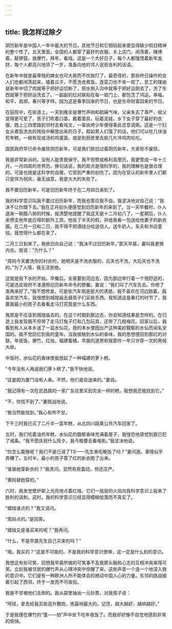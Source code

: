 ```yaml
---
---
---
```

title: 我怎样过除夕
---




阴历新年是中国人一年中最大的节日。其他节日和它相较起来便显得缺少假日精神的整个性了。五天里面，全国的人都穿了最好的衣服，关上店门，闲荡着，赌博着，敲锣鼓，放爆竹，拜年，看戏。这是一个大好日子，每个人都憧憬着新年发财，每个人都高兴地添了一岁，准备向他的邻人说些吉利的话语。

在新年中就是最卑贱的婢女也可大赦而不忧挨打了，最奇怪的，那些终日操作的女人们也都闲荡起来，嗑着瓜子，不愿洗衣煮饭，连菜刀也不肯一捏了。怠工的理由是新年中切了肉就等于把好运切断了，把水倒入沟中就等于把好运倒去了，洗了东西就等于把好运洗去了。一副副的红对联贴在每一扇门上，都包含了鸿运，幸福，和平，昌顺，春兴等字样。因为这是春季回来的节日，也是生命财富回来的节日。

在庭院中，在街道上，一天到晚全是爆竹声响和硫磺气味。父亲失去了尊严，祖父变得更可爱了，孩子们吹着口笛，戴着面具，玩着泥娃。乡下女子穿了最好的衣服，跑上三四里路到邻村去看戏文，一辈纨绔少年便得乘此恣意调笑。这是一个妇女从煮饭洗衣的贱役中解放出来的日子。假如男人们饿了的话，他们可以吃几块油煎年糕，一碗有现成汤的鸡蛋面，或是到厨房里去偷几片冷鸡肉吃吃。

国民政府早已命令废除阴历新年，可是我们依旧过着阴历新年，大家拒不废除。

我是非常新派的。没有人能责我保守。我不但赞成格利高里历，我更赞成一年十三月，一月四周的世界历。换句话说，我的观点是很科学的，我的理解也是很合理的。可是也就是这科学的自傲，它受到严重的创伤了。因为在官认的新年里人们都只是佯为祝庆，毫无诚意，我是大大的失败了。

我不要旧历新年，可是旧历新年终于在二月四日来到了。

我的科学意识叫我不要过旧历新年，而我也答应我不会。我坚决地对自己说：“我决不让你跟下去。”我在正月初头便感觉到旧历新年的来到了。当一天早餐时，仆人送来一碗腊八粥的时候，就清楚地提醒了我这天是十二月初八了。一星期后，仆人来预支他年底应得的额外工资。他告了半天的假，并给我看一包送给他妻子的新衣服。在二月一日和二日，我不得不把酒钱分给送信人，送牛奶人，车夫和书店童役。我觉得什么都在来了。

二月三日到来了。我依旧向自己说：“我决不过旧历新年。”那天早晨，妻叫我更换内衣。我说：“为什么？”

“周妈今天要洗你的衬衣的，她明天是不洗衣服的，后天也不洗，大后天也不洗的。”为了人情，我无法拒绝。

这就是我下水的开始。早餐后，全家要到河边去，因为那边举行着一个很舒适的，可是违反政府不准遵照旧历新年命令的野餐。妻说：“我们叫了汽车先去。你修了发再来好了。”我不想修发，可是坐汽车倒是挺大的诱惑，我不喜欢在河边跑着，我喜欢坐汽车。我很想到城隍庙去替孩子们买些东西。我知道这是春灯的时节了，我要我最小的孩子去看看走马灯究竟是什么东西。

我原是不应该到城隍庙去的。在这个时期到那边去，你会知道结果是怎样的。在归途上我发现我不但带了走马灯兔子灯和几包玩具，还带了几枝梅花。回家以后，我看到有人从本乡送了一盆水仙花，我的本乡便因出产这种美妙馥郁的水仙而闻名全国的。我不觉回忆到我的童年。当我接触到水仙的香味，我的思想便回到那红的对联，年夜饭，爆竹，红烛，福建蜜橘，早晨的道贺和我那件一年只许穿一次的黑缎大褂。

中饭时，水仙花的香味使我想起了一种福建的萝卜糕。

“今年没有人再送我们萝卜糕了。”我不快地说。

“这是因为厦门没有人来。不然，他们是会送来的。”妻说。

“我记得有一次在武昌路的一家广东店里买到完全一样的糕。我想我还能找到它。”

“不，你找不到了。”妻挑战地说。

“我当然能找到。”我心有所不甘。

下午三时我已买了二斤半一篮年糕，从北四川路乘公共汽车回家了。

五时，我们吃着油煎年糕，水仙花的馥郁香味充满着屋子，我惶恐地感觉到我已犯了戒条。“我不愿庆祝什么除夕，我今晚要去看电影。”我坚决地说。

“你怎么能够呢？我们不是已请了TS——先生来吃晚饭了吗？”妻问道。事情似乎弄糟了。五时半，最小的孩子穿了红的新衣跑了出来。

“谁替她穿新衣的？”我责问。显然有些震动，但还庄严。

“黄妈替她穿的。”

六时，我发觉壁炉架上光亮地点着红烛，它们一层层的火焰向我科学意识上投来了胜利的讽刺。这时，我的科学意识已经显得模糊低落而不真实了。

“蜡烛谁点的？”我又请问。

“周妈点的。”是回答。

“蜡烛又是谁买来的呢？”我再问。

“什么，不是早晨先生自己买来的吗？”

“哦，我买的？”这是不可能的。不是我的科学意识使唤，这一定是什么别的意识。

我想这有些可笑，回想我早晨所做的可笑事不及我那头脑和心志的互相冲突来得可笑。立刻我被邻居的爆竹声从心理冲突中惊醒了来。这些声音一个连一个地深入我的意识中。它们是有一种欧洲人所不能体会的撼动中国人心的力量。东邻的挑战接着引起了西邻，终于一发而不可收拾。

我是不甘被他们击倒的。我从袋里抽出一元钞票，对我孩子说：

“阿经，拿去给我买些高升鞭炮，拣最响最大的。记住，越大越好，越响越好。”

于是我便在爆竹的“蓬——拍”声中坐下吃年夜饭了。而我却好像不自觉地感到非常的愉快。